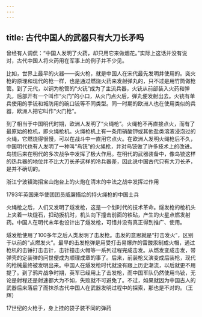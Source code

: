 ```yaml
---
---
---
```

title: 古代中国人的武器只有大刀长矛吗
---




曾经有人调侃：“中国人发明了火药，却只用它来做烟花。”实际上这话并没有说对，古代中国人将火药用在军事上的例子并不少见。

比如，世界上最早的火器——突火枪，就是中国人在宋代最先发明并使用的。突火枪的原理和现代的枪一样，也是通过燃烧火药来发射弹丸的，只不过是用竹筒做枪管。到了元代，以铜为枪管的“火铳”成为了主流兵器，火铳从前部装入火药和弹丸，后部开有一个叫作“火门”的小口，从火门点火后，弹丸便发射出去。火铳有单兵使用的手铳和城防用的碗口铳等不同类型。同一时期的欧洲人也在使用类似的兵器，欧洲人把它叫作“火门枪”。

到了相当于中国明代时期，欧洲人发明了“火绳枪”。火绳枪不再直接点火，而有了最原始的枪机，即火绳枪机。火绳枪机上有一条用硝酸钾或其他盐类溶液浸泡过的火绳，它燃烧得很慢，可以在战斗中一直用它点火。在欧洲人发明火绳枪后不久，中国明代也有人发明了一种叫“鸟铳”的火绳枪，并对鸟铳做了许多技术上的改进。鸟铳后来在明代的多次战争中发挥了极大作用。在明代的武器装备中，像鸟铳这样的热兵器的地位并不比大刀长矛这样的冷兵器差，因此说中国古代只有大刀长矛，是并不确切的。

浙江宁波镇海招宝山炮台上的火炮在清末的中法之战中发挥过作用



1793年英国来华使团团员威廉描绘的持火绳枪的中国士兵



火绳枪之后，人们又发明了燧发枪，这是一个划时代的技术革命。燧发枪的枪机头上夹着一块燧石，扣动扳机时，机头向下撞击前面的铁砧，产生的火星点燃发射药。中国人在明代末年也设计出了燧发枪，可惜并没有真正得到推广、使用。

燧发枪使用了100多年之后人类发明了击发枪。击发的意思就是“打击发火”，区别于以前的“点燃发火”。最早的击发枪弹是用受打击易爆炸的雷酸汞制成火帽，通过枪机的击锤打击击针，击针撞击火帽等一系列过程完成击发。从燃发变成击发，带弹壳的定装弹的问世便成为顺理成章的事了。后来，前装枪又演变成后装枪，现代的枪械最终被发明出来。中国人在燧发枪时代就没有跟上历史潮流，以后就更不用提了。到了鸦片战争时期，英军已经用上了击发枪，而中国军队仍然使用鸟铳，无论是射程还是射速都大为不如，失败就不可避免了。不过，如果就因为中国古人的武器后来落后了而抹杀古代中国人在武器发明过程中的探索，那也是不对的。（王辉）

17世纪的火枪手，身上挂的袋子装不同的弹药